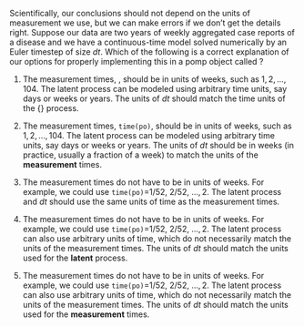 
Scientifically, our conclusions should not depend on the units of measurement we use, but we can make errors if we don't get the details right.
Suppose our data are two years of weekly aggregated case reports of a disease and we have a continuous-time model solved numerically by an Euler timestep of size $dt$.
Which of the following is a correct explanation of our options for properly implementing this in a pomp object called \code{po}?

1.  The measurement times, \code{time(po)}, should be in units of weeks, such as $1,2,\dots,104$.
The latent process can be modeled using arbitrary time units, say days or weeks or years.
The units of $dt$ should match the time units of the {\bf latent} process.

1. The measurement times, `time(po)`, should be in units of weeks, such as $1,2,\dots,104$.
The latent process can be modeled using arbitrary time units, say days or weeks or years.
The units of $dt$ should be in weeks (in practice, usually a fraction of a week) to match the units of the **measurement** times.

1. The measurement times do not have to be in units of weeks.
  For example, we could use `time(po)`=$1/52$, $2/52$, $\dots, 2$.
  The latent process and $dt$ should use the same units of time as the measurement times.

1. The measurement times do not have to be in units of weeks.
For example, we could use `time(po)`=$1/52$, $2/52$, $\dots, 2$.
The latent process can also use arbitrary units of time, which do not necessarily match the units of the measurement times.
The units of $dt$ should match the units used for the **latent** process.

1. The measurement times do not have to be in units of weeks.
For example, we could use `time(po)`=$1/52$, $2/52$, $\dots, 2$.
The latent process can also use arbitrary units of time, which do not necessarily match the units of the measurement times.
The units of $dt$ should match the units used for the **measurement** times.

